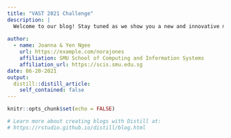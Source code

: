 ```yaml
---
title: "VAST 2021 Challenge"
description: |
  Welcome to our blog! Stay tuned as we show you a new and innovative methodology of profiling you, me and everyone around us.
  
author:
  - name: Joanna & Yen Ngee
    url: https://example.com/norajones
    affiliation: SMU School of Computing and Information Systems
    affiliation_url: https://scis.smu.edu.sg
date: 06-20-2021
output:
  distill::distill_article:
    self_contained: false
---
```


```r
knitr::opts_chunk$set(echo = FALSE)

# Learn more about creating blogs with Distill at:
# https://rstudio.github.io/distill/blog.html

```



